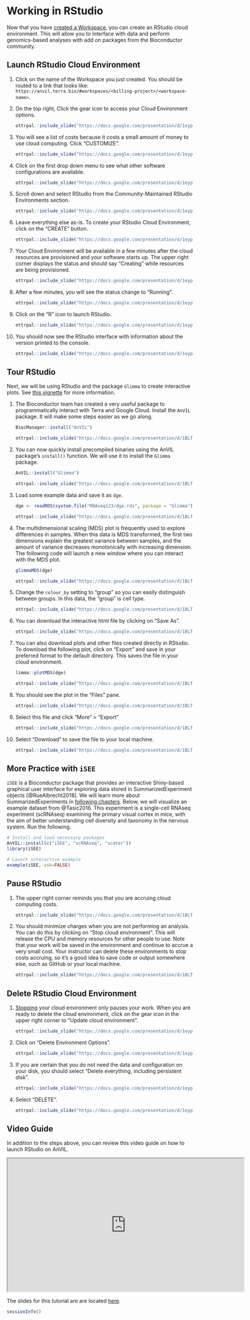 # Working in RStudio {#rstudio}

Now that you have [created a Workspace](creating-a-workspace.html#workspace), you can create an RStudio cloud environment. This will allow you to interface with data and perform genomics-based analyses with add on packages from the Bioconductor community.

## Launch RStudio Cloud Environment

1. Click on the name of the Workspace you just created. You should be routed to a link that looks like: `https://anvil.terra.bio/#workspaces/<billing-project>/<workspace-name>`.

1. On the top right, Click the gear icon to access your Cloud Environment options.

    ```r
ottrpal::include_slide("https://docs.google.com/presentation/d/1eypYLLqD11-NwHLs4adGpcuSB07dYEJfAaALSMvgzqw/edit#slide=id.gdde5ec9a4d_1_34")
    ```
    
1. You will see a list of costs because it costs a small amount of money to use cloud computing. Click "CUSTOMIZE".

    ```r
ottrpal::include_slide("https://docs.google.com/presentation/d/1eypYLLqD11-NwHLs4adGpcuSB07dYEJfAaALSMvgzqw/edit#slide=id.gdde5ec9a4d_1_50")
    ```
    
1. Click on the first drop down menu to see what other software configurations are available.

    ```r
ottrpal::include_slide("https://docs.google.com/presentation/d/1eypYLLqD11-NwHLs4adGpcuSB07dYEJfAaALSMvgzqw/edit#slide=id.gdde5ec9a4d_1_11")
    ```
    
1. Scroll down and select RStudio from the Community-Maintained RStudio Environments section. 

    ```r
ottrpal::include_slide("https://docs.google.com/presentation/d/1eypYLLqD11-NwHLs4adGpcuSB07dYEJfAaALSMvgzqw/edit#slide=id.ge08067d6e2_0_0")
    ```    
    
1. Leave everything else as-is. To create your RStudio Cloud Environment, click on the “CREATE” button.

    ```r
ottrpal::include_slide("https://docs.google.com/presentation/d/1eypYLLqD11-NwHLs4adGpcuSB07dYEJfAaALSMvgzqw/edit#slide=id.ge08067d6e2_0_34")
    ```    

1. Your Cloud Environment will be available in a few minutes after the cloud resources are provisioned and your software starts up. The upper right corner displays the status and should say “Creating” while resources are being provisioned.

    ```r
ottrpal::include_slide("https://docs.google.com/presentation/d/1eypYLLqD11-NwHLs4adGpcuSB07dYEJfAaALSMvgzqw/edit#slide=id.ge08067d6e2_0_6")
    ```    
    
1. After a few minutes, you will see the status change to “Running”.

    ```r
ottrpal::include_slide("https://docs.google.com/presentation/d/1eypYLLqD11-NwHLs4adGpcuSB07dYEJfAaALSMvgzqw/edit#slide=id.ge08067d6e2_0_10")
    ```    
    
1. Click on the “R” icon to launch RStudio.

    ```r
ottrpal::include_slide("https://docs.google.com/presentation/d/1eypYLLqD11-NwHLs4adGpcuSB07dYEJfAaALSMvgzqw/edit#slide=id.ge08067d6e2_0_43")
    ```    
    
1. You should now see the RStudio interface with information about the version printed to the console.

    ```r
ottrpal::include_slide("https://docs.google.com/presentation/d/1eypYLLqD11-NwHLs4adGpcuSB07dYEJfAaALSMvgzqw/edit#slide=id.ge08067d6e2_0_14")
    ```    

## Tour RStudio

Next, we will be using RStudio and the package `Glimma` to create interactive plots. See [this vignette](https://bioconductor.org/packages/release/bioc/vignettes/Glimma/inst/doc/limma_edger.html) for more information.

1. The Bioconductor team has created a very useful package to programmatically interact with Terra and Google Cloud. Install the `AnVIL` package. It will make some steps easier as we go along.

    ```r
BiocManager::install("AnVIL")
    ```

    ```r
ottrpal::include_slide("https://docs.google.com/presentation/d/1BLTCaogA04bbeSD1tR1Wt-mVceQA6FHXa8FmFzIARrg/edit#slide=id.g11f12bc99af_0_49")
    ```    

1. You can now quickly install precompiled binaries using the AnVIL package’s `install()` function. We will use it to install the `Glimma` package.

    ```r
AnVIL::install("Glimma")
    ```

    ```r
ottrpal::include_slide("https://docs.google.com/presentation/d/1BLTCaogA04bbeSD1tR1Wt-mVceQA6FHXa8FmFzIARrg/edit#slide=id.g11f12bc99af_0_56")
    ```  

1. Load some example data and save it as `dge`.

    ```r
dge <- readRDS(system.file("RNAseq123/dge.rds", package = "Glimma"))
    ```

    ```r
ottrpal::include_slide("https://docs.google.com/presentation/d/1BLTCaogA04bbeSD1tR1Wt-mVceQA6FHXa8FmFzIARrg/edit#slide=id.g11f12bc99af_0_56")
    ```  

1. The multidimensional scaling (MDS) plot is frequently used to explore differences in samples. When this data is MDS transformed, the first two dimensions explain the greatest variance between samples, and the amount of variance decreases monotonically with increasing dimension. The following code will launch a new window where you can interact with the MDS plot.

    ```r
glimmaMDS(dge)
    ```

    ```r
ottrpal::include_slide("https://docs.google.com/presentation/d/1BLTCaogA04bbeSD1tR1Wt-mVceQA6FHXa8FmFzIARrg/edit#slide=id.g11f12bc99af_0_70")
    ```  

1. Change the `colour_by` setting to "group" so you can easily distinguish between groups. In this data, the "group" is cell type.

    ```r
ottrpal::include_slide("https://docs.google.com/presentation/d/1BLTCaogA04bbeSD1tR1Wt-mVceQA6FHXa8FmFzIARrg/edit#slide=id.g11f12bc99af_0_77")
    ```  

1. You can download the interactive html file by clicking on "Save As".

    ```r
ottrpal::include_slide("https://docs.google.com/presentation/d/1BLTCaogA04bbeSD1tR1Wt-mVceQA6FHXa8FmFzIARrg/edit#slide=id.g1204ed6da7f_0_0")
    ```  
    
1. You can also download plots and other files created directly in RStudio. To download the following plot, click on "Export" and save in your preferred format to the default directory. This saves the file in your cloud environment.

    ```r
limma::plotMDS(dge)
    ```

    ```r
ottrpal::include_slide("https://docs.google.com/presentation/d/1BLTCaogA04bbeSD1tR1Wt-mVceQA6FHXa8FmFzIARrg/edit#slide=id.g1204ed6da7f_0_12")
    ```  
    
1. You should see the plot in the "Files" pane.

    ```r
ottrpal::include_slide("https://docs.google.com/presentation/d/1BLTCaogA04bbeSD1tR1Wt-mVceQA6FHXa8FmFzIARrg/edit#slide=id.g1204ed6da7f_0_19")
    ```  
    
1. Select this file and click "More" > "Export"

    ```r
ottrpal::include_slide("https://docs.google.com/presentation/d/1BLTCaogA04bbeSD1tR1Wt-mVceQA6FHXa8FmFzIARrg/edit#slide=id.g1204ed6db6a_0_0")
    ```  
    
1. Select "Download" to save the file to your local machine.

    ```r
ottrpal::include_slide("https://docs.google.com/presentation/d/1BLTCaogA04bbeSD1tR1Wt-mVceQA6FHXa8FmFzIARrg/edit#slide=id.g1204ed6db6a_0_8")
    ```  
    
## More Practice with `iSEE`

`iSEE` is a Bioconductor package that provides an interactive Shiny-based graphical user interface for exploring data stored in SummarizedExperiment objects [@RueAlbrecht2018]. We will learn more about SummarizedExperiments in [following chapters](summarizedexperiment.html#summarizedexperiment). Below, we will visualize an example dataset from @Tasic2016. This experiment is a single-cell RNAseq experiment (scRNAseq) examining the primary visual cortex in mice, with the aim of better understanding cell diversity and taxonomy in the nervous system. Run the following.

```r
# Install and load necessary packages
AnVIL::install(c("iSEE", "scRNAseq", "scater"))
library(iSEE)

# Launch interactive example
example(iSEE, ask=FALSE)
```

## Pause RStudio {#stopping}

1. The upper right corner reminds you that you are accruing cloud computing costs.

    ```r
ottrpal::include_slide("https://docs.google.com/presentation/d/1BLTCaogA04bbeSD1tR1Wt-mVceQA6FHXa8FmFzIARrg/edit#slide=id.g11f12bc99af_0_84")
    ```  

1. You should minimize charges when you are not performing an analysis. You can do this by clicking on “Stop cloud environment”. This will release the CPU and memory resources for other people to use. Note that your work will be saved in the environment and continue to accrue a very small cost. Your instructor can delete these environments to stop costs accruing, so it's a good idea to save code or output somewhere else, such as GitHub or your local machine.

    ```r
ottrpal::include_slide("https://docs.google.com/presentation/d/1BLTCaogA04bbeSD1tR1Wt-mVceQA6FHXa8FmFzIARrg/edit#slide=id.g11f12bc99af_0_91")
    ```  

## Delete RStudio Cloud Environment

1. [Stopping](#stopping) your cloud environment only pauses your work. When you are ready to delete the cloud environment, click on the gear icon in the upper right corner to “Update cloud environment”.

    ```r
ottrpal::include_slide("https://docs.google.com/presentation/d/1eypYLLqD11-NwHLs4adGpcuSB07dYEJfAaALSMvgzqw/edit#slide=id.ge1182913a6_0_41")
    ```  
    
1. Click on “Delete Environment Options”.

    ```r
ottrpal::include_slide("https://docs.google.com/presentation/d/1eypYLLqD11-NwHLs4adGpcuSB07dYEJfAaALSMvgzqw/edit#slide=id.ge1182913a6_0_20")
    ```  

1. If you are certain that you do not need the data and configuration on your disk, you should select "Delete everything, including persistent disk".

    ```r
ottrpal::include_slide("https://docs.google.com/presentation/d/1eypYLLqD11-NwHLs4adGpcuSB07dYEJfAaALSMvgzqw/edit#slide=id.ge1182913a6_0_46")
    ```  

1. Select "DELETE".

    ```r
ottrpal::include_slide("https://docs.google.com/presentation/d/1eypYLLqD11-NwHLs4adGpcuSB07dYEJfAaALSMvgzqw/edit#slide=id.ge1182913a6_0_51")
    ```  

## Video Guide

In addition to the steps above, you can review this video guide on how to launch RStudio on AnVIL.

<iframe src="https://drive.google.com/file/d/1v72ZG8JIRDUaewFQgGfcCO_qoM4eYmYX/preview" width="640" height="360" allow="autoplay"></iframe>

The slides for this tutorial are are located [here](https://docs.google.com/presentation/d/1eypYLLqD11-NwHLs4adGpcuSB07dYEJfAaALSMvgzqw).

```r
sessionInfo()
```
